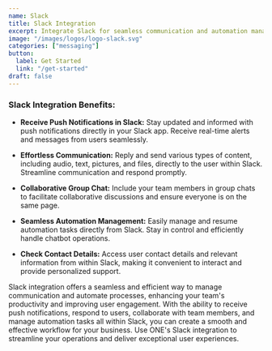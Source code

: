 ```yaml
---
name: Slack
title: Slack Integration
excerpt: Integrate Slack for seamless communication and automation management.
image: "/images/logos/logo-slack.svg"
categories: ["messaging"]
button:
  label: Get Started
  link: "/get-started"
draft: false
---
```


### Slack Integration Benefits:

- **Receive Push Notifications in Slack:** Stay updated and informed with push notifications directly in your Slack app. Receive real-time alerts and messages from users seamlessly.

- **Effortless Communication:** Reply and send various types of content, including audio, text, pictures, and files, directly to the user within Slack. Streamline communication and respond promptly.

- **Collaborative Group Chat:** Include your team members in group chats to facilitate collaborative discussions and ensure everyone is on the same page.

- **Seamless Automation Management:** Easily manage and resume automation tasks directly from Slack. Stay in control and efficiently handle chatbot operations.

- **Check Contact Details:** Access user contact details and relevant information from within Slack, making it convenient to interact and provide personalized support.

Slack integration offers a seamless and efficient way to manage communication and automate processes, enhancing your team's productivity and improving user engagement. With the ability to receive push notifications, respond to users, collaborate with team members, and manage automation tasks all within Slack, you can create a smooth and effective workflow for your business. Use ONE's Slack integration to streamline your operations and deliver exceptional user experiences.